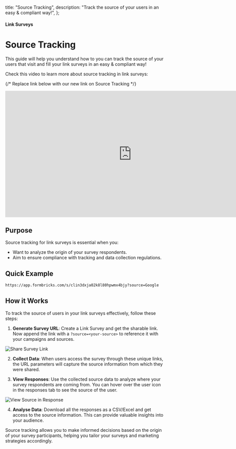 

  title: "Source Tracking",
  description: "Track the source of your users in an easy & compliant way!",
};

#### Link Surveys

# Source Tracking

This guide will help you understand how to you can track the source of your users that visit and fill your link surveys in an easy & compliant way!

Check this video to learn more about source tracking in link surveys:

{/* Replace link below with our new link on Source Tracking */}
<iframe width="800" height="400" src="https://www.youtube.com/embed/9c8v3hAxaWk?si=r1jzBsGdNMiioELQ" title="YouTube video player" frameborder="0" allow="accelerometer; autoplay; clipboard-write; encrypted-media; gyroscope; picture-in-picture; web-share"></iframe>

## Purpose

Source tracking for link surveys is essential when you:

- Want to analyze the origin of your survey respondents.
- Aim to ensure compliance with tracking and data collection regulations.

## Quick Example
<Col>
<CodeGroup title="Example Source as Google">

```sh
https://app.formbricks.com/s/clin3dxja02k8l80hpwmx4bjy?source=Google
```

</CodeGroup>
</Col>

## How it Works

To track the source of users in your link surveys effectively, follow these steps:

1. **Generate Survey URL**: Create a Link Survey and get the sharable link. Now append the link with a `?source=<your-source>` to reference it with your campaigns and sources.

<Image
    src={ShareLink}
    alt="Share Survey Link"
    quality="100"
    className="max-w-full rounded-lg sm:max-w-3xl"
/>

2. **Collect Data**: When users access the survey through these unique links, the URL parameters will capture the source information from which they were shared.

3. **View Responses**: Use the collected source data to analyze where your survey respondents are coming from. You can hover over the user icon in the responses tab to see the source of the user.

<Image
    src={ViewResponse}
    alt="View Source in Response"
    quality="100"
    className="max-w-full rounded-lg sm:max-w-3xl"
/>

4. **Analyse Data**: Download all the responses as a CSV/Excel and get access to the source information. This can provide valuable insights into your audience.

Source tracking allows you to make informed decisions based on the origin of your survey participants, helping you tailor your surveys and marketing strategies accordingly.

